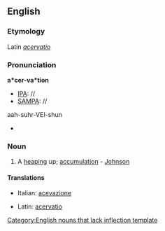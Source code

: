 ==English==

===Etymology===
Latin ''[[acervatio]]''

===Pronunciation===
'''a*cer-va*tion'''
* [[IPA]]: //
* [[SAMPA]]: //
aah-suhr-VEI-shun
* {{rhymes|eɪʃǝn}}

===Noun===
{{infl|en|noun}}[[Category:English nouns that lack inflection template]]

# {{rare}} A [[heaping]] up; [[accumulation]] - [[Johnson]]

====Translations====
{{top}}
* Italian: [[acevazione]]
{{mid}}
* Latin: [[acervatio]]
{{bottom}}